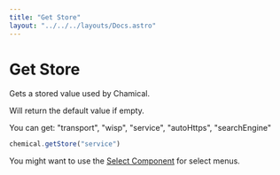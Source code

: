 ```yaml
---
title: "Get Store"
layout: "../../../layouts/Docs.astro"
---
```


# Get Store

Gets a stored value used by Chamical.

Will return the default value if empty.

You can get: "transport", "wisp", "service", "autoHttps", "searchEngine"

```js
chemical.getStore("service")
```

You might want to use the [Select Component](/docs/components/select/) for select menus.